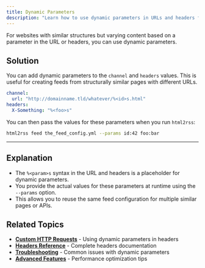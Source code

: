 ```yaml
---
title: Dynamic Parameters
description: "Learn how to use dynamic parameters in URLs and headers for creating reusable feed configurations. Pass runtime values to customize feeds."
---
```


For websites with similar structures but varying content based on a parameter in the URL or headers, you can use dynamic parameters.

## Solution

You can add dynamic parameters to the `channel` and `headers` values. This is useful for creating feeds from structurally similar pages with different URLs.

```yaml
channel:
  url: "http://domainname.tld/whatever/%<id>s.html"
headers:
  X-Something: "%<foo>s"
```

You can then pass the values for these parameters when you run `html2rss`:

```bash
html2rss feed the_feed_config.yml --params id:42 foo:bar
```

---

## Explanation

- The `%<param>s` syntax in the URL and headers is a placeholder for dynamic parameters.
- You provide the actual values for these parameters at runtime using the `--params` option.
- This allows you to reuse the same feed configuration for multiple similar pages or APIs.

## Related Topics

- **[Custom HTTP Requests](/ruby-gem/how-to/custom-http-requests/)** - Using dynamic parameters in headers
- **[Headers Reference](/ruby-gem/reference/headers)** - Complete headers documentation
- **[Troubleshooting](/troubleshooting/troubleshooting)** - Common issues with dynamic parameters
- **[Advanced Features](/ruby-gem/how-to/advanced-features/)** - Performance optimization tips
